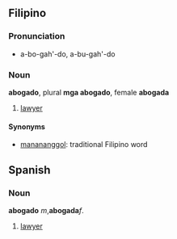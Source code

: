 ==Filipino==
===Pronunciation===
*a-bo-gah'-do, a-bu-gah'-do
===Noun===
'''abogado''', plural '''mga abogado''', female '''abogada'''
#[[lawyer]]
====Synonyms====
*[[manananggol]]: traditional Filipino word


==Spanish==
===Noun===
'''abogado''' ''m'','''abogada''''' f''.
#[[lawyer]]